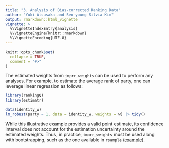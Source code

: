 ```yaml
---
title: "3. Analysis of Bias-corrected Ranking Data"
author: "Yuki Atsusaka and Seo-young Silvia Kim"
output: rmarkdown::html_vignette
vignette: >
  %\VignetteIndexEntry{analysis}
  %\VignetteEngine{knitr::rmarkdown}
  %\VignetteEncoding{UTF-8}
---
```


```r
knitr::opts_chunk$set(
  collapse = TRUE,
  comment = "#>"
)
```

The estimated weights from `imprr_weights` can be used to perform any analyses. For example, to estimate the average rank of party, one can leverage linear regression as follows:

```r
library(rankingQ)
library(estimatr)

data(identity_w)
lm_robust(party ~ 1, data = identity_w, weights = w) |> tidy()
```

While this illustrative example provides a valid point estimate, its confidence interval does not account for the estimation uncertainty around the estimated weights. Thus, in practice, `imprr_weights` must be used along with bootstrapping, such as the one available in `rsample` ([example](https://declaredesign.org/r/estimatr/articles/estimatr-in-the-tidyverse.html#bootstrap-using-rsample)).
